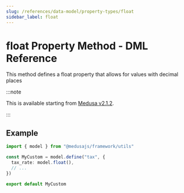 ```yaml
---
slug: /references/data-model/property-types/float
sidebar_label: float
---
```



# float Property Method - DML Reference

This method defines a float property that allows for
values with decimal places

:::note

This is available starting from [Medusa v2.1.2](https://github.com/medusajs/medusa/releases/tag/v2.1.2).

:::

## Example

```ts
import { model } from "@medusajs/framework/utils"

const MyCustom = model.define("tax", {
  tax_rate: model.float(),
  // ...
})

export default MyCustom
```
